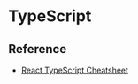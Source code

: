 # TypeScript

## Reference

- [React TypeScript Cheatsheet](https://react-typescript-cheatsheet.netlify.app/)